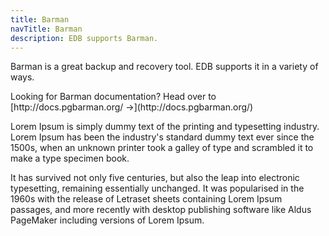 ```yaml
---
title: Barman
navTitle: Barman
description: EDB supports Barman.
---
```


Barman is a great backup and recovery tool. EDB supports it in a variety of ways.

<Attention>
    Looking for Barman documentation? Head over to [http://docs.pgbarman.org/ &rarr;](http://docs.pgbarman.org/)
</Attention>

Lorem Ipsum is simply dummy text of the printing and typesetting industry. Lorem Ipsum has been the industry's standard dummy text ever since the 1500s, when an unknown printer took a galley of type and scrambled it to make a type specimen book. 

It has survived not only five centuries, but also the leap into electronic typesetting, remaining essentially unchanged. It was popularised in the 1960s with the release of Letraset sheets containing Lorem Ipsum passages, and more recently with desktop publishing software like Aldus PageMaker including versions of Lorem Ipsum.

